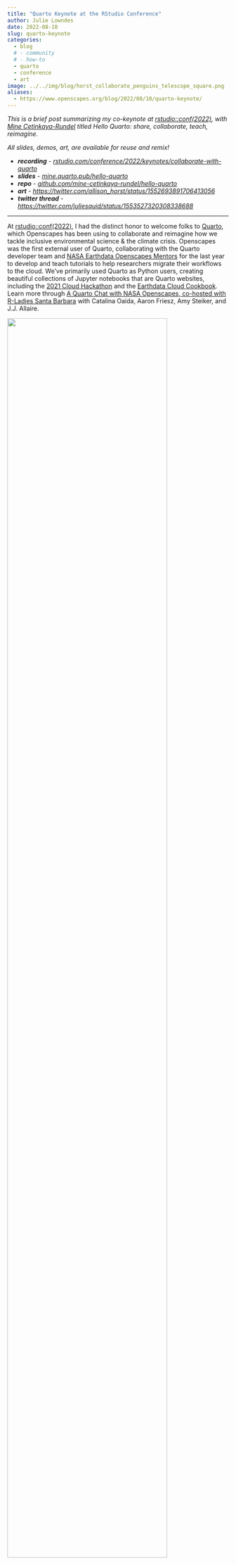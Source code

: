 ```yaml
---
title: "Quarto Keynote at the RStudio Conference"
author: Julie Lowndes
date: 2022-08-10
slug: quarto-keynote
categories:
  - blog 
  # - community
  # - how-to
  - quarto
  - conference
  - art
image: ../../img/blog/horst_collaborate_penguins_telescope_square.png
aliases: 
  - https://www.openscapes.org/blog/2022/08/10/quarto-keynote/
---
```


*This is a brief post summarizing my co-keynote at [rstudio::conf(2022)](https://www.rstudio.com/conference/), with [Mine Cetinkaya-Rundel](https://twitter.com/minebocek) titled Hello Quarto: share, collaborate, teach, reimagine.*

*All slides, demos, art, are available for reuse and remix!*

- ***recording*** *- [rstudio.com/conference/2022/keynotes/collaborate-with-quarto](https://www.rstudio.com/conference/2022/keynotes/collaborate-with-quarto/)*
-   ***slides*** - *[mine.quarto.pub/hello-quarto](https://mine.quarto.pub/hello-quarto)*
-   ***repo*** - *[github.com/mine-cetinkaya-rundel/hello-quarto](https://github.com/mine-cetinkaya-rundel/hello-quarto)*
-   ***art*** - *<https://twitter.com/allison_horst/status/1552693891706413056>*
-   ***twitter thread*** - *<https://twitter.com/juliesquid/status/1553527320308338688>*

----

At [rstudio::conf(2022)](https://www.rstudio.com/conference/), I had the distinct honor to welcome folks to [Quarto](https://quarto.org), which Openscapes has been using to collaborate and reimagine how we tackle inclusive environmental science & the climate crisis. Openscapes was the first external user of Quarto, collaborating with the Quarto developer team and [NASA Earthdata Openscapes Mentors](https://nasa-openscapes.github.io) for the last year to develop and teach tutorials to help researchers migrate their workflows to the cloud. We've primarily used Quarto as Python users, creating beautiful collections of Jupyter notebooks that are Quarto websites, including the [2021 Cloud Hackathon](https://nasa-openscapes.github.io/2021-Cloud-Hackathon/) and the [Earthdata Cloud Cookbook](https://nasa-openscapes.github.io/earthdata-cloud-cookbook/). Learn more through [A Quarto Chat with NASA Openscapes, co-hosted with R-Ladies Santa Barbara](https://www.openscapes.org/blog/2022/06/22/hello-quarto/) with Catalina Oaida, Aaron Friesz, Amy Steiker, and J.J. Allaire.

![](horst_collaborate_penguins_telescope_2.png){fig-alt="One penguin standing on another penguin's shoulders in a snowscape, looking through a telescope at a Quarto logo \"moon\" in the night sky." width="85%" fig-align="center"}

::: {.caption-text .center-text}
Artwork from "Hello, Quarto" keynote by Julia Lowndes and Mine Çetinkaya-Rundel, presented at RStudio Conference 2022. Illustration by Allison Horst.
:::

What is Quarto? Quarto is software that unifies & extends the RMarkdown ecosystem. Quarto builds from 10 years of lessons and development from RMarkdown - which has been transformative for the R community - streamlining reproducibility across coding languages (R, Python, Julia) and comfort levels (new and seasoned coders of all career levels). It is a new open source system supporting publishing scientific and technical writing, and one place that this shows up is as an absolute game-changer for citations, which will dramatically help scientists and research teams focus on their science. An [audible "wow"](https://twitter.com/hadleywickham/status/1553382131816095746) came from the audience when I demoed how to insert citations in-line by typing `@`, which lets you select from your existing Zotero references or paste in a DOI. 

This was a co-keynote with [Mine Cetinkaya-Rundel](https://twitter.com/minebocek), where we introduced Quarto through stories and demos in 4 parts: share, collaborate, teach, reimagine. We collaborated for months on this talk, pushing our/my knowledge of Quarto, designing the talk structure, practicing, working with [@allison_horst](https://twitter.com/allison_horst) on [beautiful art](https://github.com/allisonhorst/stats-illustrations) that is available for reuse. I talked about how Quarto helped our NASA Openscapes team collaborate across coding languages, giving us a place for Python and R users to create beautiful teaching materials together. And I pushed folks to reimagine open source and open science as part of the climate movement. Quoting [All We Can Save](https://www.allwecansave.earth/), "we need every solution and every solver", I shared an example of a Quarto site for culture change created by the [Fay lab](https://thefaylab.github.io/lab-manual/), which studies marine fisheries, food systems, and climate change. They are radically reimagining inclusion and open data science through making the implicit explicit, onboarding learners as contributors, and prioritizing psychological safety and a growth mindset. Learn about the process of migrating this guide to Quarto from Bookdown ([blog](https://www.openscapes.org/blog/2022/07/21/quarto-migrate/)).

<br> <center> <a href="https://twitter.com/fishiintheC/status/1552663639370469376"><img src="/img/blog/tweet-fishiintheC-rstudioconf.png" width="500px" alt="Screenshot of tweet from \@fishiintheC"></a> <figcaption>Tweet from Catherine Kim, PhD at rstudio::conf</figcaption></center> <br>

This keynote was an enormous honor, having grown up professionally in the R [(#rstats](https://twitter.com/hashtag/rstats?src=hashtag_click)) community and first welcomed by groups like rOpenSci, R-Ladies, RStudio, the Carpentries, and Mozilla - I've written about this quite a bit in the past: [RStudio Conference culture](https://www.openscapes.org/blog/2019/02/19/rstudioconf/), [RStudio Conference 2020](https://www.openscapes.org/blog/2020/02/04/rstudioconf-2020/), [rOpenSci's leadership in #rstats culture](https://www.openscapes.org/blog/2020/02/21/ropensci-leadership/). And I continue to grow so much through support and collaborations from so many, first and foremost [Erin Robinson](https://twitter.com/connector_erin), who brought Openscapes and NASA together and developed our [flywheel](https://openscapes.org/approach). 

This keynote was a big deal, and I \*struggled\* to clearly scope the reimagine part. So grateful to so many people who listened, coached, inspired me, including [@minebocek](https://twitter.com/minebocek), [@allison_horst](https://twitter.com/allison_horst), [@connector_erin](https://twitter.com/connector_erin), [@StefanieButland](https://twitter.com/StefanieButland), [@LizNeeley](https://twitter.com/LizNeeley), [@_ileanaf](https://twitter.com/_ileanaf), [@eeholm](https://twitter.com/eeholm), [@CieraReports](https://twitter.com/CieraReports), [@hfcfrick](https://twitter.com/hfcfrick), [@adyadyan](https://twitter.com/adyadyan), [@gavin_fay](https://twitter.com/gavin_fay), [@tararobertson](https://twitter.com/tararobertson), [@deepseadawn](https://twitter.com/deepseadawn), [@katharine_mach](https://twitter.com/katharine_mach), [@apreshill](https://twitter.com/apreshill). I could go on for much longer, but to close - 

I am so grateful to J.J. Allaire for his mentorship and friendship and the opportunity to collaborate with Quarto. And I also appreciate J.J., Hadley Wickham, Joe Cheng, Jenny Bryan, and Hannah Frick for their support throughout the years and as well as helping me build confidence in the days before the keynote. And of course Mine Cetinkaya-Rundel on co-creating the keynote and reading [Ileana Fenwick's quote](https://mine.quarto.pub/hello-quarto/#/quote-ileana-fenwick), as I reimagined what I could do :) 

![](horst_reimagine_quarto_twopenguins.png){fig-alt="Two excited penguins diving off of an iceberg into the ocean. A Quarto logo \"moon\" in the sky is reflected in the water that they're diving into." width="85%" fig-align="center"}

::: {.caption-text .center-text}
Artwork from "Hello, Quarto" keynote by Julia Lowndes and Mine Çetinkaya-Rundel, presented at RStudio Conference 2022. Illustrated by Allison Horst.
:::


<!---
## Addition

I have received a lot of lovely feedback from this talk, which reemphasizes how awesome the open community is. Here is one note in particular:

> I enjoyed your talk at R studio: conf last week. If the goal was to get me interested in making the switch from Rmarkdown to Quarto you succeeded, but your urge for us to contribute to the open science community left an even bigger impact. ... I've always wanted to apply myself to working on environmental issues, but I've never known how to make that leap coming from a pure stats background. I feel like it is a critical time to get involved and was hoping you had some insights or suggestions. I'd love to get involved with Openscapes if any opportunities arise.

And my reply: This is amazing, and we want to help empower folks to contribute from wherever they can! We'll focus more on this coming up, but here are the first ideas, in line with slowing down to speed up: First: Listening to understand where people are, and then

--->   
